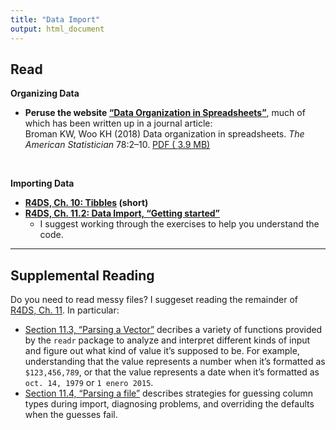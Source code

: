 ```yaml
---
title: "Data Import"
output: html_document
---
```


## Read

**Organizing Data**

- **Peruse the website ["Data Organization in Spreadsheets"](https://kbroman.org/dataorg/)**, much of which has been written up in a journal article:  
    Broman KW, Woo KH (2018) Data organization in spreadsheets. _The American Statistician_ 78:2–10. [PDF ( <i class="far fa-file-pdf"></i> 3.9 MB)](../../files/Broman - 2018 - Data Organization in Spreadsheets.pdf)

<br>

**Importing Data**

- **[R4DS, Ch. 10: Tibbles](https://r4ds.had.co.nz/tibbles.html) (short)**
- **[R4DS, Ch. 11.2: Data Import, "Getting started"](https://r4ds.had.co.nz/data-import.html#getting-started)**  
    - I suggest working through the exercises to help you understand the code.

<hr>

## Supplemental Reading

Do you need to read messy files? I suggeset reading the remainder of [R4DS, Ch. 11](https://r4ds.had.co.nz/data-import.html). In particular:

- [Section 11.3, "Parsing a Vector"](https://r4ds.had.co.nz/data-import.html#parsing-a-vector) decribes a variety of functions provided by the `readr` package to analyze and interpret different kinds of input and figure out what kind of value it's supposed to be. For example, understanding that the value represents a number when it's formatted as `$123,456,789`, or that the value represents a date when it's formatted as `oct. 14, 1979` or `1 enero 2015`.
- [Section 11.4, "Parsing a file"](https://r4ds.had.co.nz/data-import.html#parsing-a-file) describes strategies for guessing column types during import, diagnosing problems, and overriding the defaults when the guesses fail.